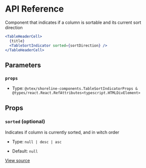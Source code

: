 # API Reference

Component that indicates if a column is sortable and its current sort direction

```jsx
<TableHeaderCell>
  {title}
  <TableSortIndicator sorted={sortDirection} />
</TableHeaderCell>
```

## Parameters

### `props`

- Type: `@vtex/shoreline-components.TableSortIndicatorProps & @types/react.React.RefAttributes<typescript.HTMLDivElement>`

## Props

### `sorted` (optional)

Indicates if column is currently sorted, and in witch order

- Type: `null | desc | asc`

- Default: `null`

[View source](https://github.com/vtex/shoreline/blob/00dc9d876/packages/components/src/table/table-sort-indicator.tsx#L13)
